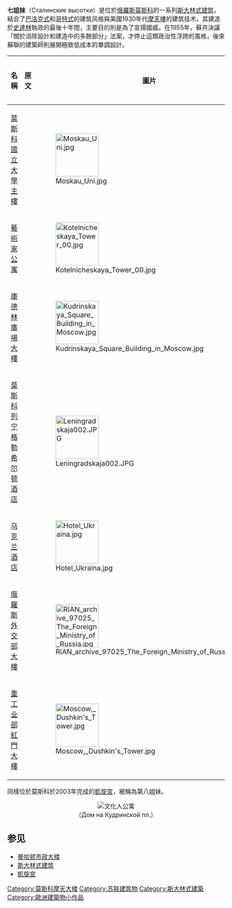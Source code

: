 '''七姐妹'''（Сталинские высотки）是位於[[俄羅斯|俄羅斯]][[莫斯科|莫斯科]]的一系列[[斯大林式建筑|斯大林式建筑]]，結合了[[巴洛克建筑|巴洛克式]]和[[哥特式建筑|哥特式]]的建筑风格與美國1930年代[[摩天樓|摩天樓]]的建筑技术，其建造於[[史達林|史達林]]執政的最後十年間，主要目的則是為了宣揚國威。在1955年，蘇共決議「關於消除設計和建造中的多餘部分」法案，才停止這類政治性浮誇的風格，後來蘇聯的建築師則展開極致低成本的單調設計。

{|class="wikitable sortable"
|- 
!名稱 !!原文!!圖片!!高度 (m)!!樓層數!!完工年份
|- 
|[[莫斯科國立大學主樓|莫斯科國立大學主樓]] ||{{lang|ru|Главное здание МГУ на Воробьёвых горах}}||[[File:Moskau_Uni.jpg|100px]]||240 ||36 ||1953
|- 
|[[藝術家公寓|藝術家公寓]]||{{lang|ru|Жилой дом на Котельнической набережной}}||[[File:Kotelnicheskaya_Tower_00.jpg|100px]]||176 ||32 ||1952
|-  
|[[庫德林廣場大樓|庫德林廣場大樓]]||{{lang|ru|Жилой дом на Кудринской площади}}||[[File:Kudrinskaya_Square_Building_in_Moscow.jpg|100px]]||160 ||22 ||1954
|- 
|[[莫斯科列宁格勒希尔顿酒店|莫斯科列宁格勒希尔顿酒店]]||{{lang|ru|Гостиница «Ленинградская»}}||[[File:Leningradskaja002.JPG|100px]]||136 ||26 ||1954
|- 
|[[皇家拉迪森酒店|乌克兰酒店]]||{{lang|ru|Гостиница «Украина»}}||[[File:Hotel_Ukraina.jpg|100px]]||198 ||34 ||1953
|- 
|[[俄羅斯外交部大樓|俄羅斯外交部大樓]]||{{lang|ru|Здание Министерства иностранных дел}}||[[File:RIAN_archive_97025_The_Foreign_Ministry_of_Russia.jpg|100px]]||172 ||27 ||1953
|- 
|[[紅門大樓|重工业部紅門大樓]]||{{lang|ru|Административно-жилое здание возле «Красных ворот»}}||[[File:Moscow,_Dushkin's_Tower.jpg|100px]]||133 ||24 ||1952
|}

同樣位於莫斯科於2003年完成的[[凱旋宮|凱旋宮]]，被稱為第八姐妹。

<center>
<gallery>
[[File:Kudrinskaia001.JPG|文化人公寓]]<br/>（Дом на Кудринской пл.）
</gallery>
</center>

== 参见 ==
* [[曼哈顿市政大楼|曼哈顿市政大楼]]
* [[斯大林式建筑|斯大林式建筑]]
* [[凱旋宮|凱旋宮]]

{{European building-stub}}
{{Authority control}}
[[Category:莫斯科摩天大楼|Category:莫斯科摩天大楼]]
[[Category:苏联建筑物|Category:苏联建筑物]]
[[Category:斯大林式建築|Category:斯大林式建築]]
[[Category:歐洲建築物小作品|Category:歐洲建築物小作品]]